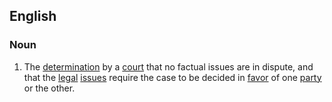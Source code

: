 ==English==

===Noun===
{{en-noun|~}}

# {{lb|en|legal}} The [[determination]] by a [[court]] that no factual issues are in dispute, and that the [[legal]] [[issue]]s require the case to be decided in [[favor]] of one [[party]] or the other.